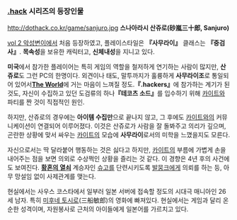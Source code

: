 === [[.hack]] 시리즈의 등장인물 ===
http://dothack.co.kr/game/sanjuro.jpg
'''스나아라시 산쥬로(砂嵐三十郎, Sanjuro)'''

[[vol 2 악성변이]]에서 처음 등장하였고, 플레이스타일은 '''『사무라이』''' 클래스는 '''『중검사』'''. '''목속성'''을 보유한 캐릭터고, '''신체내성'''을 지니고 있다.

'''미국'''에서 참가한 플레이어는 특히 게임의 역할을 철저하게 연기하는 사람이 많지만, '''산쥬로'''도 그런 PC의 한명이다. 외견이나 태도, 말투까지가 훌륭하게 '''사무라이조'''로 통일되어 있어서'''[[The World]]'''에 거는 마음이 느껴질 정도.'''『.hackers』'''에 참가하는 계기가 된 것도, 자신이 수집하고 있던 도검류의 하나'''『테코츠 소드』'''를 입수하기 위해 [[카이트]]와 파티를 짠 것이 직접적인 원인.

하지만, 산쥬로의 경우에는 '''아이템 수집만'''으로 끝나지 않고, 그 후에도 [[카이트]]와의 커뮤니케이션이 연결되어 이루어졌다. 이것은 산쥬로가 사람을 잘 돌봐주고 의리가 깊으며, 곤란한 상황에 맞서 싸우는 [[카이트]]의 모습에 '''사무라이'''로서의 미학을 느꼈을지도 모른다. 

자신으로서는 딱 달라붙어 행동하는 것은 싫다고 하지만, [[카이트]]의 부름에 가볍게 손을 내어주는 점을 보면 의외로 수상쩍인 상황을 즐리는 것 같다.
이 경향은 4년 후의 사건에도 보여진다. '''[[황혼의 열쇠]]''' 계승자인 [[슈고]]를 단련시키도록 [[발뭉크]]에게 의뢰를 하는 등, 아무 망설임 없이 사제관계를 맺는다.

현실에서는 사우스 코스타에서 일부러 일본 서버에 접속할 정도의 시대극 매니아인 26세 남자. 특히 [[미후네 토시로]](三船敏郎)의 영화에 빠져있다. 현실에서는 게임과 달리 온순한 성격이며, 자원봉사로 근처의 아이들에게 일본어를 가르치고 있다. 
